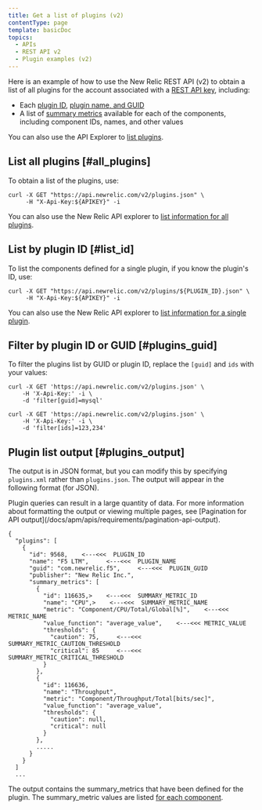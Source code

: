 ```yaml
---
title: Get a list of plugins (v2)
contentType: page
template: basicDoc
topics:
  - APIs
  - REST API v2
  - Plugin examples (v2)
---
```


Here is an example of how to use the New Relic REST API (v2) to obtain a list of all plugins for the account associated with a [REST API key](/docs/apis/rest-api-v2/requirements/rest-api-key), including:

* Each [plugin ID](/docs/apm/apis/requirements/identification-code), [plugin name, and GUID](/docs/plugins/plugin-developer-resources/planning-your-plugin/parts-plugin)
* A list of [summary metrics](/docs/plugins/plugin-developer-resources/planning-your-plugin/planning-plugin-metrics) available for each of the components, including component IDs, names, and other values

You can also use the API Explorer to [list plugins](https://rpm.newrelic.com/api/explore/plugins/list).

## List all plugins [#all_plugins]

To obtain a list of the plugins, use:

```
curl -X GET "https://api.newrelic.com/v2/plugins.json" \
     -H "X-Api-Key:${APIKEY}" -i
```

You can also use the New Relic API explorer to [list information for all plugins](https://rpm.newrelic.com/api/explore/plugins/list).

## List by plugin ID [#list_id]

To list the components defined for a single plugin, if you know the plugin's ID, use:

```
curl -X GET "https://api.newrelic.com/v2/plugins/${PLUGIN_ID}.json" \
     -H "X-Api-Key:${APIKEY}" -i
```

You can also use the New Relic API explorer to [list information for a single plugin](https://rpm.newrelic.com/api/explore/plugins/show).

## Filter by plugin ID or GUID [#plugins_guid]

To filter the plugins list by GUID or plugin ID, replace the `[guid]` and `ids` with your values:

```
curl -X GET 'https://api.newrelic.com/v2/plugins.json' \
    -H 'X-Api-Key:' -i \
    -d 'filter[guid]=mysql'
```

```
curl -X GET 'https://api.newrelic.com/v2/plugins.json' \
    -H 'X-Api-Key:' -i \
    -d 'filter[ids]=123,234'
```

## Plugin list output [#plugins_output]

The output is in JSON format, but you can modify this by specifying `plugins.xml` rather than `plugins.json`. The output will appear in the following format (for JSON).

<Callout variant="tip">
  PIugin queries can result in a large quantity of data. For more information about formatting the output or viewing multiple pages, see [Pagination for API output](/docs/apm/apis/requirements/pagination-api-output).
</Callout>

```
{
  "plugins": [
    {
      "id": 9568,    <---<<<  PLUGIN_ID
      "name": "F5 LTM",     <---<<<  PLUGIN_NAME
      "guid": "com.newrelic.f5",     <---<<<  PLUGIN_GUID
      "publisher": "New Relic Inc.",
      "summary_metrics": [
        {
          "id": 116635,>    <---<<<  SUMMARY_METRIC_ID
          "name": "CPU",>    <---<<<  SUMMARY_METRIC_NAME
          "metric": "Component/CPU/Total/Global[%]",    <---<<< METRIC_NAME
          "value_function": "average_value",    <---<<< METRIC_VALUE
          "thresholds": {
            "caution": 75,     <---<<< SUMMARY_METRIC_CAUTION_THRESHOLD
            "critical": 85     <---<<< SUMMARY_METRIC_CRITICAL_THRESHOLD
          }
        },
        {
          "id": 116636,
          "name": "Throughput",
          "metric": "Component/Throughput/Total[bits/sec]",
          "value_function": "average_value",
          "thresholds": {
            "caution": null,
            "critical": null
          }
        },
        .....
      }
    }
  ]
  ...
```

The output contains the summary_metrics that have been defined for the plugin. The summary_metric values are listed [for each component](/docs/apis/rest-api-v2/plugin-examples-v2/listing-individual-plugin-components-v2).
